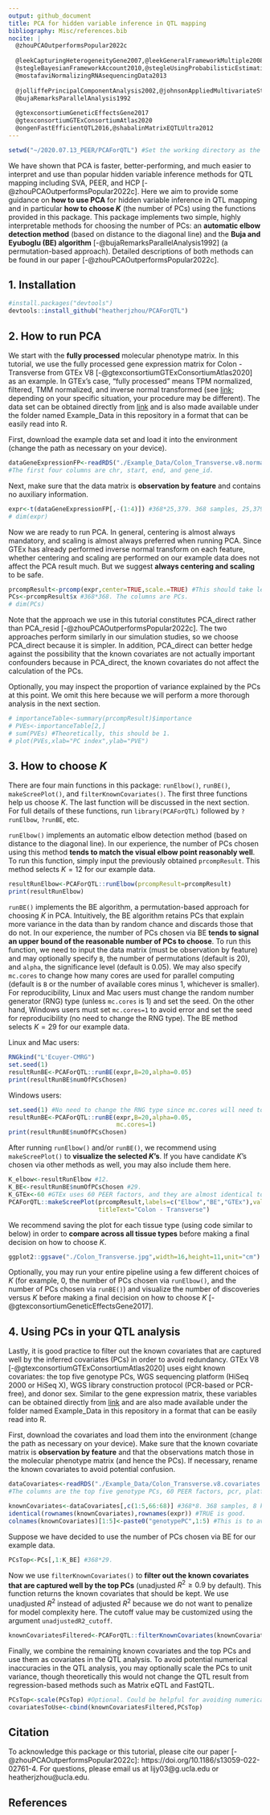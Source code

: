 ```yaml
---
output: github_document
title: PCA for hidden variable inference in QTL mapping
bibliography: Misc/references.bib
nocite: |
  @zhouPCAOutperformsPopular2022c
  
  @leekCapturingHeterogeneityGene2007,@leekGeneralFrameworkMultiple2008,
  @stegleBayesianFrameworkAccount2010,@stegleUsingProbabilisticEstimation2012
  @mostafaviNormalizingRNAsequencingData2013
  
  @jolliffePrincipalComponentAnalysis2002,@johnsonAppliedMultivariateStatistical2007
  @bujaRemarksParallelAnalysis1992
  
  @gtexconsortiumGeneticEffectsGene2017
  @gtexconsortiumGTExConsortiumAtlas2020
  @ongenFastEfficientQTL2016,@shabalinMatrixEQTLUltra2012
---
```



```r
setwd("~/2020.07.13_PEER/PCAForQTL") #Set the working directory as the directory that this README.Rmd file is in.
```


We have shown that PCA is faster, better-performing, and much easier to interpret and use than popular hidden variable inference methods for QTL mapping including SVA, PEER, and HCP [-@zhouPCAOutperformsPopular2022c]. Here we aim to provide some guidance on **how to use PCA** for hidden variable inference in QTL mapping and in particular **how to choose $K$** (the number of PCs) using the functions provided in this package. This package implements two simple, highly interpretable methods for choosing the number of PCs: an **automatic elbow detection method** (based on distance to the diagonal line) and the **Buja and Eyuboglu (BE) algorithm** [-@bujaRemarksParallelAnalysis1992] (a permutation-based approach). Detailed descriptions of both methods can be found in our paper [-@zhouPCAOutperformsPopular2022c].


## 1. Installation

```r
#install.packages("devtools")
devtools::install_github("heatherjzhou/PCAForQTL")
```


## 2. How to run PCA

We start with the **fully processed** molecular phenotype matrix. In this tutorial, we use the fully processed gene expression matrix for Colon - Transverse from GTEx V8 [-@gtexconsortiumGTExConsortiumAtlas2020] as an example. In GTEx's case, "fully processed" means TPM normalized, filtered, TMM normalized, and inverse normal transformed (see [link](https://gtexportal.org/home/documentationPage); depending on your specific situation, your procedure may be different). The data set can be obtained directly from [link](https://gtexportal.org/home/datasets) and is also made available under the folder named Example_Data in this repository in a format that can be easily read into R.

First, download the example data set and load it into the environment (change the path as necessary on your device).

```r
dataGeneExpressionFP<-readRDS("./Example_Data/Colon_Transverse.v8.normalized_expression.rds") #25,379*372.
#The first four columns are chr, start, end, and gene_id.
```

Next, make sure that the data matrix is **observation by feature** and contains no auxiliary information.

```r
expr<-t(dataGeneExpressionFP[,-(1:4)]) #368*25,379. 368 samples, 25,379 genes.
# dim(expr)
```

Now we are ready to run PCA. In general, centering is almost always mandatory, and scaling is almost always preferred when running PCA. Since GTEx has already performed inverse normal transform on each feature, whether centering and scaling are performed on our example data does not affect the PCA result much. But we suggest **always centering and scaling** to be safe.

```r
prcompResult<-prcomp(expr,center=TRUE,scale.=TRUE) #This should take less than a minute.
PCs<-prcompResult$x #368*368. The columns are PCs.
# dim(PCs)
```

Note that the approach we use in this tutorial constitutes PCA_direct rather than PCA_resid [-@zhouPCAOutperformsPopular2022c]. The two approaches perform similarly in our simulation studies, so we choose PCA_direct because it is simpler. In addition, PCA_direct can better hedge against the possibility that the known covariates are not actually important confounders because in PCA_direct, the known covariates do not affect the calculation of the PCs.

Optionally, you may inspect the proportion of variance explained by the PCs at this point. We omit this here because we will perform a more thorough analysis in the next section.

```r
# importanceTable<-summary(prcompResult)$importance
# PVEs<-importanceTable[2,]
# sum(PVEs) #Theoretically, this should be 1.
# plot(PVEs,xlab="PC index",ylab="PVE")
```


## 3. How to choose $K$

There are four main functions in this package: `runElbow()`, `runBE()`, `makeScreePlot()`, and `filterKnownCovariates()`. The first three functions help us choose $K$. The last function will be discussed in the next section. For full details of these functions, run `library(PCAForQTL)` followed by `?runElbow`, `?runBE`, etc.

`runElbow()` implements an automatic elbow detection method (based on distance to the diagonal line). In our experience, the number of PCs chosen using this method **tends to match the visual elbow point reasonably well**. To run this function, simply input the previously obtained `prcompResult`. This method selects $K=12$ for our example data.

```r
resultRunElbow<-PCAForQTL::runElbow(prcompResult=prcompResult)
print(resultRunElbow)
```

`runBE()` implements the BE algorithm, a permutation-based approach for choosing $K$ in PCA. Intuitively, the BE algorithm retains PCs that explain more variance in the data than by random chance and discards those that do not. In our experience, the number of PCs chosen via BE **tends to signal an upper bound of the reasonable number of PCs to choose**. To run this function, we need to input the data matrix (must be observation by feature) and may optionally specify `B`, the number of permutations (default is 20), and `alpha`, the significance level (default is $0.05$). We may also specify `mc.cores` to change how many cores are used for parallel computing (default is `B` or the number of available cores minus 1, whichever is smaller). For reproducibility, Linux and Mac users must change the random number generator (RNG) type (unless `mc.cores` is 1) and set the seed. On the other hand, Windows users must set `mc.cores=1` to avoid error and set the seed for reproducibility (no need to change the RNG type). The BE method selects $K=29$ for our example data.

Linux and Mac users:

```r
RNGkind("L'Ecuyer-CMRG")
set.seed(1)
resultRunBE<-PCAForQTL::runBE(expr,B=20,alpha=0.05)
print(resultRunBE$numOfPCsChosen)
```

Windows users:

```r
set.seed(1) #No need to change the RNG type since mc.cores will need to be 1.
resultRunBE<-PCAForQTL::runBE(expr,B=20,alpha=0.05,
                              mc.cores=1)
print(resultRunBE$numOfPCsChosen)
```

After running `runElbow()` and/or `runBE()`, we recommend using `makeScreePlot()` to **visualize the selected $K$'s**. If you have candidate $K$'s chosen via other methods as well, you may also include them here.

```r
K_elbow<-resultRunElbow #12.
K_BE<-resultRunBE$numOfPCsChosen #29.
K_GTEx<-60 #GTEx uses 60 PEER factors, and they are almost identical to the top 60 PCs.
PCAForQTL::makeScreePlot(prcompResult,labels=c("Elbow","BE","GTEx"),values=c(K_elbow,K_BE,K_GTEx),
                         titleText="Colon - Transverse")
```

We recommend saving the plot for each tissue type (using code similar to below) in order to **compare across all tissue types** before making a final decision on how to choose $K$.

```r
ggplot2::ggsave("./Colon_Transverse.jpg",width=16,height=11,unit="cm")
```

Optionally, you may run your entire pipeline using a few different choices of $K$ (for example, $0$, the number of PCs chosen via `runElbow()`, and the number of PCs chosen via `runBE()`) and visualize the number of discoveries versus $K$ before making a final decision on how to choose $K$ [-@gtexconsortiumGeneticEffectsGene2017].


## 4. Using PCs in your QTL analysis

Lastly, it is good practice to filter out the known covariates that are captured well by the inferred covariates (PCs) in order to avoid redundancy. GTEx V8 [-@gtexconsortiumGTExConsortiumAtlas2020] uses eight known covariates: the top five genotype PCs, WGS sequencing platform (HiSeq 2000 or HiSeq X), WGS library construction protocol (PCR-based or PCR-free), and donor sex. Similar to the gene expression matrix, these variables can be obtained directly from [link](https://gtexportal.org/home/datasets) and are also made available under the folder named Example_Data in this repository in a format that can be easily read into R.

First, download the covariates and load them into the environment (change the path as necessary on your device). Make sure that the known covariate matrix is **observation by feature** and that the observations match those in the molecular phenotype matrix (and hence the PCs). If necessary, rename the known covariates to avoid potential confusion.

```r
dataCovariates<-readRDS("./Example_Data/Colon_Transverse.v8.covariates.rds") #368*68.
#The columns are the top five genotype PCs, 60 PEER factors, pcr, platform, and sex.

knownCovariates<-dataCovariates[,c(1:5,66:68)] #368*8. 368 samples, 8 known covariates.
identical(rownames(knownCovariates),rownames(expr)) #TRUE is good.
colnames(knownCovariates)[1:5]<-paste0("genotypePC",1:5) #This is to avoid potential confusion.
```

Suppose we have decided to use the number of PCs chosen via BE for our example data.

```r
PCsTop<-PCs[,1:K_BE] #368*29.
```

Now we use `filterKnownCovariates()` to **filter out the known covariates that are captured well by the top PCs** (unadjusted $R^2\geq 0.9$ by default). This function returns the known covariates that should be kept. We use unadjusted $R^2$ instead of adjusted $R^2$ because we do not want to penalize for model complexity here. The cutoff value may be customized using the argument `unadjustedR2_cutoff`.

```r
knownCovariatesFiltered<-PCAForQTL::filterKnownCovariates(knownCovariates,PCsTop,unadjustedR2_cutoff=0.9)
```

Finally, we combine the remaining known covariates and the top PCs and use them as covariates in the QTL analysis. To avoid potential numerical inaccuracies in the QTL analysis, you may optionally scale the PCs to unit variance, though theoretically this would not change the QTL result from regression-based methods such as Matrix eQTL and FastQTL.

```r
PCsTop<-scale(PCsTop) #Optional. Could be helpful for avoiding numerical inaccuracies.
covariatesToUse<-cbind(knownCovariatesFiltered,PCsTop)
```


## Citation

To acknowledge this package or this tutorial, please cite our paper [-@zhouPCAOutperformsPopular2022c]: https://doi.org/10.1186/s13059-022-02761-4. For questions, please email us at lijy03@g.ucla.edu or heatherjzhou@ucla.edu.



<!-- [-@stegleBayesianFrameworkAccount2010]. -->

## References
